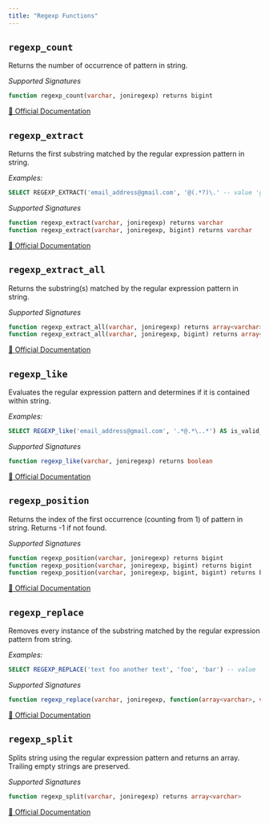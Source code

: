 ```yaml
---
title: "Regexp Functions"
---
```


## `regexp_count`

Returns the number of occurrence of pattern in string.

*Supported Signatures*
```sql
function regexp_count(varchar, joniregexp) returns bigint
```
[🔗 Official Documentation](https://trino.io/docs/current/functions/regexp.html#regexp_count)

## `regexp_extract`

Returns the first substring matched by the regular expression pattern in string.


*Examples:*
```sql examples.sql
SELECT REGEXP_EXTRACT('email_address@gmail.com', '@(.*?)\.' -- value 'gmail'
```
*Supported Signatures*
```sql
function regexp_extract(varchar, joniregexp) returns varchar
function regexp_extract(varchar, joniregexp, bigint) returns varchar
```
[🔗 Official Documentation](https://trino.io/docs/current/functions/regexp.html#regexp_extract)

## `regexp_extract_all`

Returns the substring(s) matched by the regular expression pattern in string.

*Supported Signatures*
```sql
function regexp_extract_all(varchar, joniregexp) returns array<varchar>
function regexp_extract_all(varchar, joniregexp, bigint) returns array<varchar>
```
[🔗 Official Documentation](https://trino.io/docs/current/functions/regexp.html#regexp_extract_all)

## `regexp_like`

Evaluates the regular expression pattern and determines if it is contained within string.


*Examples:*
```sql examples.sql
SELECT REGEXP_like('email_address@gmail.com', '.*@.*\..*') AS is_valid_email -- value 'TRUE'
```
*Supported Signatures*
```sql
function regexp_like(varchar, joniregexp) returns boolean
```
[🔗 Official Documentation](https://trino.io/docs/current/functions/regexp.html#regexp_like)

## `regexp_position`

Returns the index of the first occurrence (counting from 1) of pattern in string. Returns -1 if not found.

*Supported Signatures*
```sql
function regexp_position(varchar, joniregexp) returns bigint
function regexp_position(varchar, joniregexp, bigint) returns bigint
function regexp_position(varchar, joniregexp, bigint, bigint) returns bigint
```
[🔗 Official Documentation](https://trino.io/docs/current/functions/regexp.html#regexp_position)

## `regexp_replace`

Removes every instance of the substring matched by the regular expression pattern from string.


*Examples:*
```sql examples.sql
SELECT REGEXP_REPLACE('text foo another text', 'foo', 'bar') -- value 'text bar another text'
```
*Supported Signatures*
```sql
function regexp_replace(varchar, joniregexp, function(array<varchar>, varchar)) returns varchar
```
[🔗 Official Documentation](https://trino.io/docs/current/functions/regexp.html#regexp_replace)

## `regexp_split`

Splits string using the regular expression pattern and returns an array. Trailing empty strings are preserved.

*Supported Signatures*
```sql
function regexp_split(varchar, joniregexp) returns array<varchar>
```
[🔗 Official Documentation](https://trino.io/docs/current/functions/regexp.html#regexp_split)


